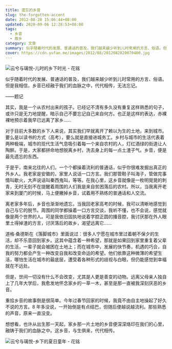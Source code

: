 ```yaml
---
title: 遗忘的乡音
slug: the-forgotten-accent
date: 2012-08-28 15:06:44+08:00
updated: 2020-09-06 12:28:53+08:00
tags:
  - 乡音
  - 故乡
category: 文章
summary: 似乎随着时代的发展、普通话的普及，我们越来越少听到儿时常用的方言、俗语。但是我相信，乡音已经融于我们的血脉之中，代代相传，无法忘记。
cover: https://cdn.yufan.me/images/2012/08/2012082820070400.jpg
---
```


![云兮与璃悦-儿时的乡下时光 - 花铭](https://cdn.yufan.me/images/2012/08/2012082820071600.jpg)

<MusicPlayer netease={119429} />

似乎随着时代的发展、普通话的普及，我们越来越少听到儿时常用的方言、俗语。但是我相信，乡音已经融于我们的血脉之中，代代相传，无法忘记。

——题记

其实，我是一个从农村出来的孩子。已经记不清有多久没有重复这样熟悉的句子，或许只是无力地提醒，暗示自己不要忘记自己来自何方。也正是这样的表达，赤裸裸地预示着我早已远离了家乡……

对于目前大多数的乡下人来说，其实我们早就离开了赖以为生的土地，来到城市。要么是以读书的方式（高考），要么就是直接进城务工。乡村与城市的生活代表着两种极端，城市的现代生活气息吸引着每一个来自农村的人，灯红酒绿的街道让人陶醉。于是，大家都拼命地想脱离乡村，洗去身上的每一点土渣子气。乡音，便是最先遗忘的东西。

于是乎，南来北往的人们，一个个都操着流利的普通话，似乎你很难发掘出真正的外乡人。我老家是安徽的，家里人说话一口方言。我们那管鞋子叫海子，管做完事情叫歇火，大声说话叫秦西鬼叫，等等。在我心里，这乡音就像是一枚明晃晃的刺青，无时无刻不在提醒着周围的人们我是来自贫困落后的农村。所以，当我离开老家来到厦门的时候，马上便撇掉乡音，试着用不熟练的普通话和人交流。

离老家多年后，乡音也渐渐地遗忘，当我回老家高考的时候，我可以清晰地感觉到自己与它的脱节。周围的同学都操着一口方言交谈，我听不懂，也不会说，感觉就像是两个世界的人。可是我依旧固执地说着字腔正圆的播音腔，我讨厌那在外人眼里土得掉渣的方言，讨厌落后的故乡，渴望远离它……

道格·桑德斯在《落脚城市》里面说过：很多人宁愿在城市里过着朝不保夕的生活，却不乐意回到家乡。这其中蕴含着一种希望，那就是如果回到家里重复着父辈的生活，一辈子就会被困在土地上；而在城市中，发展的快节奏，机遇的巧合，自我的努力都会产生一种改变自我和改变命运的希望。他们依靠这种微薄的希望生活，哪怕生活在城市的最底层，遭受着各种形式的歧视与白眼，但仍能感觉到幸福就在不远处。

但是，世间一切没有什么不会改变，尤其是人更是善变的动物。远离父母亲人独自上了几年大学后，我愈发地怀念家乡的一草一木，甚至是那一直被我深刻厌恶的乡音。

重拾乡音的故事倒是很简单。今年过春节回家的时候，我竟不由自主地操起了好久不说的方言。8 年多没说，一开始倒是有点结巴，但随后便越说越流利。那些熟悉的声音，原来一直没变。

想想看，也许从出生那一天起，家乡那一片土地的乡音便深深烙印在我们的心里，融铸于我们的血脉之中。这乡音，与生俱来，代代相传。

![云兮与璃悦-乡下的夏日童年 - 花铭](https://cdn.yufan.me/images/2012/08/2012082820072500.jpg)

